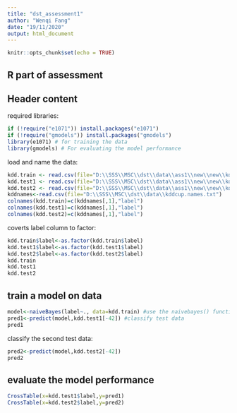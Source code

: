 ---
title: "dst_assessment1"
author: "Wenqi Fang"
date: "19/11/2020"
output: html_document
---


```{r setup, include=FALSE}
knitr::opts_chunk$set(echo = TRUE)
```


## R part of assessment

## Header content


required libraries:
```{r}
if (!require("e1071")) install.packages("e1071")
if (!require("gmodels")) install.packages("gmodels")
library(e1071) # for training the data
library(gmodels) # For evaluating the model performance
```


load and name the data:
```{r}
kdd.train <- read.csv(file="D:\\SSS\\MSC\\dst\\data\\ass1\\new\\new\\kddcup99_train.csv", header=F)
kdd.test1 <- read.csv(file="D:\\SSS\\MSC\\dst\\data\\ass1\\new\\new\\kddcup99_test.csv", header=F)
kdd.test2 <- read.csv(file="D:\\SSS\\MSC\\dst\\data\\ass1\\new\\new\\kddcup99_test2.csv", header=F)
kddnames<-read.csv(file="D:\\SSS\\MSC\\dst\\data\\kddcup.names.txt")
colnames(kdd.train)=c(kddnames[,1],"label")
colnames(kdd.test1)=c(kddnames[,1],"label")
colnames(kdd.test2)=c(kddnames[,1],"label")
```

coverts label column to factor:
```{r}
kdd.train$label<-as.factor(kdd.train$label)
kdd.test1$label<-as.factor(kdd.test1$label)
kdd.test2$label<-as.factor(kdd.test2$label)
kdd.train
kdd.test1
kdd.test2
```


## train a model on data

```{r}
model<-naiveBayes(label~., data=kdd.train) #use the naivebayes() function to train data
pred1<-predict(model,kdd.test1[-42]) #classify test data
pred1
```

classify the second test data:
```{r}
pred2<-predict(model,kdd.test2[-42])
pred2
```


## evaluate the model performance

```{r}
CrossTable(x=kdd.test1$label,y=pred1)
CrossTable(x=kdd.test2$label,y=pred2)
```




